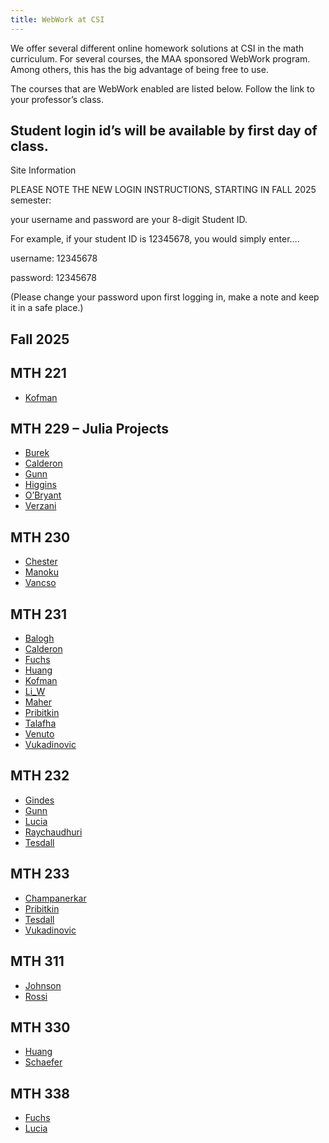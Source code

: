 ---
title: WebWork at CSI
---

We offer several different online homework solutions at CSI in the math
curriculum. For several courses, the MAA sponsored WebWork
program. Among others, this has the big advantage of being free to use.

The courses that are WebWork enabled are listed below. Follow the link to your professor's class.


## Student login id's will be available by first day of class.
Site Information

PLEASE NOTE THE NEW LOGIN INSTRUCTIONS, STARTING IN FALL 2025 semester:

your username and password are your 8-digit Student ID.

For example, if your student ID is 12345678, you would simply enter....

username: 12345678

password: 12345678

(Please change your password upon first logging in, make a note and keep it in a safe place.) 

##  Fall 2025

## MTH 221

* [Kofman](http://www.math.csi.cuny.edu/webwork2/Math221_28851_Kofman_F25/)


## MTH 229 -- Julia Projects

* [Burek](http://www.math.csi.cuny.edu/webwork2/Math229_28823_Burek_F25/)
* [Calderon](http://www.math.csi.cuny.edu/webwork2/Math229_28824_Calderon_F25/)
* [Gunn](http://www.math.csi.cuny.edu/webwork2/Math229_28819_Gunn_F25/)
* [Higgins](http://www.math.csi.cuny.edu/webwork2/Math229_28812_Higgins_F25/)
* [O'Bryant](http://www.math.csi.cuny.edu/webwork2/Math229_28813_OBryant_F25/)
* [Verzani](http://www.math.csi.cuny.edu/webwork2/Math229_28815_Verzani_F25/)


## MTH 230

* [Chester](http://www.math.csi.cuny.edu/webwork2/Math230_27967_Chester_F25/)
* [Manoku](http://www.math.csi.cuny.edu/webwork2/Math230_27964_Manoku_F25/)
* [Vancso](http://www.math.csi.cuny.edu/webwork2/Math230_27963_Vancso_F25/)


## MTH 231

* [Balogh](http://www.math.csi.cuny.edu/webwork2/Math231_28438_Balogh_F25/)
* [Calderon](http://www.math.csi.cuny.edu/webwork2/Math231_29673_Calderon_F25/)
* [Fuchs](http://www.math.csi.cuny.edu/webwork2/Math231_28441_Fuchs_F25/)
* [Huang](http://www.math.csi.cuny.edu/webwork2/Math231_28440_Huang_F25/)
* [Kofman](http://www.math.csi.cuny.edu/webwork2/Math231_28443_Kofman_F25/)
* [Li_W](http://www.math.csi.cuny.edu/webwork2/Math231_28437_Li_W_F25/)
* [Maher](http://www.math.csi.cuny.edu/webwork2/Math231_28436_Maher_F25/)
* [Pribitkin](http://www.math.csi.cuny.edu/webwork2/Math231_28434_Pribitkin_F25/)
* [Talafha](http://www.math.csi.cuny.edu/webwork2/Math231_28435_Talafha_F25/)
* [Venuto](http://www.math.csi.cuny.edu/webwork2/Math231_28439_Venuto_F25/)
* [Vukadinovic](http://www.math.csi.cuny.edu/webwork2/Math231_28442_Vukadinovic_F25/)


## MTH 232

* [Gindes](http://www.math.csi.cuny.edu/webwork2/Math232_28210_Gindes_F25/)
* [Gunn](http://www.math.csi.cuny.edu/webwork2/Math232_28211_Gunn_F25/)
* [Lucia](http://www.math.csi.cuny.edu/webwork2/Math232_28214_Lucia_F25/)
* [Raychaudhuri](http://www.math.csi.cuny.edu/webwork2/Math232_28212_Raychaudhuri_F25/)
* [Tesdall](http://www.math.csi.cuny.edu/webwork2/Math232_28213_Tesdall_F25/)


## MTH 233

* [Champanerkar](http://www.math.csi.cuny.edu/webwork2/Math233_28695_Champanerkar_F25/)
* [Pribitkin](http://www.math.csi.cuny.edu/webwork2/Math233_28694_Pribitkin_F25/)
* [Tesdall](http://www.math.csi.cuny.edu/webwork2/Math233_28691_Tesdall_F25/)
* [Vukadinovic](http://www.math.csi.cuny.edu/webwork2/Math233_29492_Vukadinovic_F25/)


## MTH 311

* [Johnson](http://www.math.csi.cuny.edu/webwork2/Math311_28104_Johnson_F25/)
* [Rossi](http://www.math.csi.cuny.edu/webwork2/Math311_28103_Rossi_F25/)


## MTH 330

* [Huang](http://www.math.csi.cuny.edu/webwork2/Math330_28523_Huang_F25/)
* [Schaefer](http://www.math.csi.cuny.edu/webwork2/Math330_53298_Schaefer_F25/)


## MTH 338

* [Fuchs](http://www.math.csi.cuny.edu/webwork2/Math338_28219_Fuchs_F25/)
* [Lucia](http://www.math.csi.cuny.edu/webwork2/Math338_28217_Lucia_F25/)


